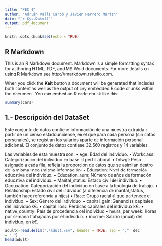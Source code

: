 ```yaml
---
title: "PEC 4"
author: "Adrián Valls Carbó y Javier Herrero Martín"
date: "`r Sys.Date()`"
output: pdf_document
---
```


```r
knitr::opts_chunk$set(echo = TRUE)
```

## R Markdown

This is an R Markdown document. Markdown is a simple formatting syntax for authoring HTML, PDF, and MS Word documents. For more details on using R Markdown see <http://rmarkdown.rstudio.com>.

When you click the **Knit** button a document will be generated that includes both content as well as the output of any embedded R code chunks within the document. You can embed an R code chunk like this:

```r
summary(cars)
```

## 1.- Descripción del DataSet

Este conjunto de datos contiene información de una muestra extraída a partir de un censo estadounidense, en el que para
cada persona (sin datos personales), se registran los salarios aparte de información personal adicional. El conjunto de datos contiene
32.560 registros y 14 variables.


Las variables de esta muestra son:
• Age: Edad del individuo.
• Workclass: Categorización del individuo en base al perfil laboral.
• fnlwgt: Peso asignado a cada fila, refleja la proporción de datos que se asimilan dentro de la misma línea (misma información)
• Education: Nivel de formación educativa del individuo.
• Education_num: Número de años de formación educativa del individuo.
• Marital_status: Estado civil del individuo.
• Occupation: Categorización del individuo en base a la tipología de trabajo.
• Relationship: Estado civil del individuo (a diferencia de marital_status, también hace referencia a hijos)
• Race: Grupo racial al que pertenece el individuo.
• Sex: Género del individuo.
• capital_gain: Ganancias capitales del individuo k€.
• capital_loss: Pérdidas capitales del individuo k€.
• native_country: País de procedencia del individuo
• hours_per_week: Horas por semana trabajadas por el individuo.
• income: Salario (anual) del individuo, en k€.

```r
adult<-read.delim("./adult.csv", header = TRUE, sep = ",", dec 
= ".")
head(adult)

```




